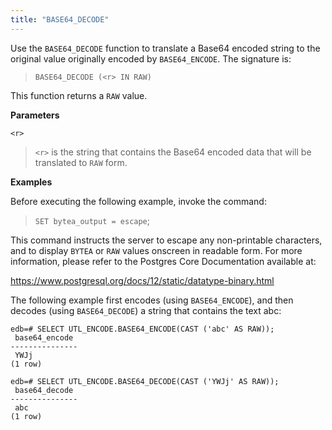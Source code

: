 ```yaml
---
title: "BASE64_DECODE"
---
```




Use the `BASE64_DECODE` function to translate a Base64 encoded string to the original value originally encoded by `BASE64_ENCODE`. The signature is:

> `BASE64_DECODE (<r> IN RAW)`

This function returns a `RAW` value.

**Parameters**

`<r>`

> `<r>` is the string that contains the Base64 encoded data that will be translated to `RAW` form.

**Examples**

Before executing the following example, invoke the command:

> `SET bytea_output = escape`;

This command instructs the server to escape any non-printable characters, and to display `BYTEA` or `RAW` values onscreen in readable form. For more information, please refer to the Postgres Core Documentation available at:

<https://www.postgresql.org/docs/12/static/datatype-binary.html>

The following example first encodes (using `BASE64_ENCODE`), and then decodes (using `BASE64_DECODE`) a string that contains the text abc:

``` text
edb=# SELECT UTL_ENCODE.BASE64_ENCODE(CAST ('abc' AS RAW));
 base64_encode
---------------
 YWJj
(1 row)

edb=# SELECT UTL_ENCODE.BASE64_DECODE(CAST ('YWJj' AS RAW));
 base64_decode
---------------
 abc
(1 row)
```
